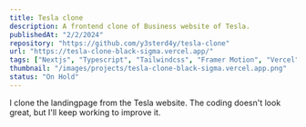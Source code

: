 ```yaml
---
title: Tesla clone
description: A frontend clone of Business website of Tesla.
publishedAt: "2/2/2024"
repository: "https://github.com/y3sterd4y/tesla-clone"
url: "https://tesla-clone-black-sigma.vercel.app/"
tags: ["Nextjs", "Typescript", "Tailwindcss", "Framer Motion", "Vercel"]
thumbnail: "/images/projects/tesla-clone-black-sigma.vercel.app.png"
status: "On Hold"
---
```


I clone the landingpage from the Tesla website. The coding doesn't look great, but I'll keep working to improve it.

<CustomImage src="/images/projects/tesla-clone-black-sigma.vercel.app.png" alt="" caption="A screenshot of https://tesla-clone-black-sigma.vercel.app/ website" />

